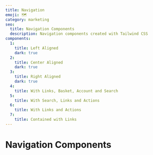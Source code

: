 ```yaml
---
title: Navigation
emoji: 🗺
category: marketing
seo:
  title: Navigation Components
  description: Navigation components created with Tailwind CSS
components:
  1:
    title: Left Aligned
    dark: true
  2:
    title: Center Aligned
    dark: true
  3:
    title: Right Aligned
    dark: true
  4:
    title: With Links, Basket, Account and Search
  5:
    title: With Search, Links and Actions
  6:
    title: With Links and Actions
  7:
    title: Contained with Links
---
```


# Navigation Components

<CollectionList
  componentsData={componentsData}
  componentContainer={componentContainer}
/>

